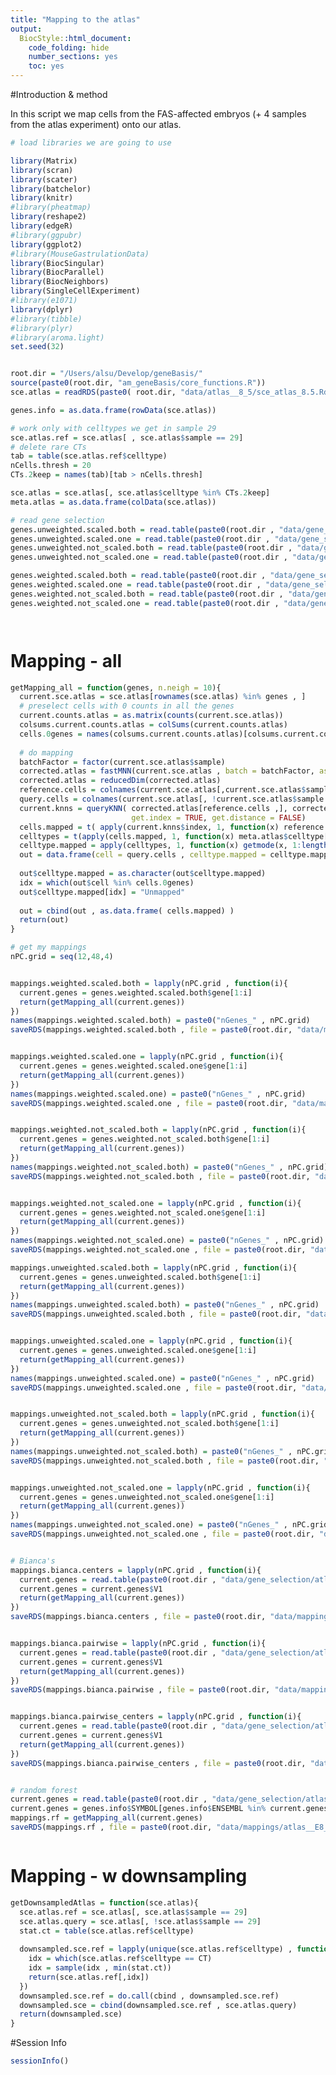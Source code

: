 ```yaml
---
title: "Mapping to the atlas"
output:
  BiocStyle::html_document:
    code_folding: hide
    number_sections: yes
    toc: yes  
---
```

#Introduction & method

In this script we map cells from the FAS-affected embryos (+ 4 samples from the atlas experiment) onto our atlas.

```r
# load libraries we are going to use

library(Matrix)
library(scran)
library(scater)
library(batchelor)
library(knitr)
#library(pheatmap)
library(reshape2)
library(edgeR)
#library(ggpubr)
library(ggplot2)
#library(MouseGastrulationData)
library(BiocSingular)
library(BiocParallel)
library(BiocNeighbors)
library(SingleCellExperiment)
#library(e1071)  
library(dplyr)
#library(tibble)
#library(plyr)
#library(aroma.light)
set.seed(32)


root.dir = "/Users/alsu/Develop/geneBasis/"
source(paste0(root.dir, "am_geneBasis/core_functions.R"))
sce.atlas = readRDS(paste0( root.dir, "data/atlas__8_5/sce_atlas_8.5.Rds"))

genes.info = as.data.frame(rowData(sce.atlas))

# work only with celltypes we get in sample 29
sce.atlas.ref = sce.atlas[ , sce.atlas$sample == 29]
# delete rare CTs
tab = table(sce.atlas.ref$celltype)
nCells.thresh = 20
CTs.2keep = names(tab)[tab > nCells.thresh]

sce.atlas = sce.atlas[, sce.atlas$celltype %in% CTs.2keep]
meta.atlas = as.data.frame(colData(sce.atlas))

# read gene selection
genes.unweighted.scaled.both = read.table(paste0(root.dir , "data/gene_selection/atlas__E8_5/" , "genes_unweighted_scaled_both" , ".tab"), header = T , sep = "\t")
genes.unweighted.scaled.one = read.table(paste0(root.dir , "data/gene_selection/atlas__E8_5/" , "genes_unweighted_scaled_one" , ".tab"), header = T , sep = "\t")
genes.unweighted.not_scaled.both = read.table(paste0(root.dir , "data/gene_selection/atlas__E8_5/" , "genes_unweighted_not_scaled_both" , ".tab"), header = T , sep = "\t")
genes.unweighted.not_scaled.one = read.table(paste0(root.dir , "data/gene_selection/atlas__E8_5/" , "genes_unweighted_not_scaled_one" , ".tab"), header = T , sep = "\t")

genes.weighted.scaled.both = read.table(paste0(root.dir , "data/gene_selection/atlas__E8_5/" , "genes_weighted_scaled_both" , ".tab"), header = T , sep = "\t")
genes.weighted.scaled.one = read.table(paste0(root.dir , "data/gene_selection/atlas__E8_5/" , "genes_weighted_scaled_one" , ".tab"), header = T , sep = "\t")
genes.weighted.not_scaled.both = read.table(paste0(root.dir , "data/gene_selection/atlas__E8_5/" , "genes_weighted_not_scaled_both" , ".tab"), header = T , sep = "\t")
genes.weighted.not_scaled.one = read.table(paste0(root.dir , "data/gene_selection/atlas__E8_5/" , "genes_weighted_not_scaled_one" , ".tab"), header = T , sep = "\t")




```

# Mapping - all

```r

getMapping_all = function(genes, n.neigh = 10){
  current.sce.atlas = sce.atlas[rownames(sce.atlas) %in% genes , ]
  # preselect cells with 0 counts in all the genes
  current.counts.atlas = as.matrix(counts(current.sce.atlas))
  colsums.current.counts.atlas = colSums(current.counts.atlas)
  cells.0genes = names(colsums.current.counts.atlas)[colsums.current.counts.atlas == 0]
  
  # do mapping
  batchFactor = factor(current.sce.atlas$sample)
  corrected.atlas = fastMNN(current.sce.atlas , batch = batchFactor, assay.type = "logcounts")
  corrected.atlas = reducedDim(corrected.atlas)
  reference.cells = colnames(current.sce.atlas[,current.sce.atlas$sample == 29]) 
  query.cells = colnames(current.sce.atlas[, !current.sce.atlas$sample == 29]) 
  current.knns = queryKNN( corrected.atlas[reference.cells ,], corrected.atlas[query.cells ,], k = n.neigh, 
                           get.index = TRUE, get.distance = FALSE)
  cells.mapped = t( apply(current.knns$index, 1, function(x) reference.cells[x]) )
  celltypes = t(apply(cells.mapped, 1, function(x) meta.atlas$celltype[match(x, meta.atlas$cell)]))
  celltype.mapped = apply(celltypes, 1, function(x) getmode(x, 1:length(x)))
  out = data.frame(cell = query.cells , celltype.mapped = celltype.mapped , n.genes = length(genes))
  
  out$celltype.mapped = as.character(out$celltype.mapped)
  idx = which(out$cell %in% cells.0genes)
  out$celltype.mapped[idx] = "Unmapped" 
  
  out = cbind(out , as.data.frame( cells.mapped) )
  return(out)
}

# get my mappings
nPC.grid = seq(12,48,4) 


mappings.weighted.scaled.both = lapply(nPC.grid , function(i){
  current.genes = genes.weighted.scaled.both$gene[1:i]
  return(getMapping_all(current.genes))
})
names(mappings.weighted.scaled.both) = paste0("nGenes_" , nPC.grid)
saveRDS(mappings.weighted.scaled.both , file = paste0(root.dir, "data/mappings/all/alsu__weighted_scaled_both.Rds"))


mappings.weighted.scaled.one = lapply(nPC.grid , function(i){
  current.genes = genes.weighted.scaled.one$gene[1:i]
  return(getMapping_all(current.genes))
})
names(mappings.weighted.scaled.one) = paste0("nGenes_" , nPC.grid)
saveRDS(mappings.weighted.scaled.one , file = paste0(root.dir, "data/mappings/all/alsu__weighted_scaled_one.Rds"))


mappings.weighted.not_scaled.both = lapply(nPC.grid , function(i){
  current.genes = genes.weighted.not_scaled.both$gene[1:i]
  return(getMapping_all(current.genes))
})
names(mappings.weighted.not_scaled.both) = paste0("nGenes_" , nPC.grid)
saveRDS(mappings.weighted.not_scaled.both , file = paste0(root.dir, "data/mappings/atlas__E8_5/all/alsu__weighted_not_scaled_both.Rds"))


mappings.weighted.not_scaled.one = lapply(nPC.grid , function(i){
  current.genes = genes.weighted.not_scaled.one$gene[1:i]
  return(getMapping_all(current.genes))
})
names(mappings.weighted.not_scaled.one) = paste0("nGenes_" , nPC.grid)
saveRDS(mappings.weighted.not_scaled.one , file = paste0(root.dir, "data/mappings/atlas__E8_5/all/alsu__weighted_not_scaled_one.Rds"))

mappings.unweighted.scaled.both = lapply(nPC.grid , function(i){
  current.genes = genes.unweighted.scaled.both$gene[1:i]
  return(getMapping_all(current.genes))
})
names(mappings.unweighted.scaled.both) = paste0("nGenes_" , nPC.grid)
saveRDS(mappings.unweighted.scaled.both , file = paste0(root.dir, "data/mappings/atlas__E8_5/all/alsu__unweighted_scaled_both.Rds"))


mappings.unweighted.scaled.one = lapply(nPC.grid , function(i){
  current.genes = genes.unweighted.scaled.one$gene[1:i]
  return(getMapping_all(current.genes))
})
names(mappings.unweighted.scaled.one) = paste0("nGenes_" , nPC.grid)
saveRDS(mappings.unweighted.scaled.one , file = paste0(root.dir, "data/mappings/atlas__E8_5/all/alsu__unweighted_scaled_one.Rds"))


mappings.unweighted.not_scaled.both = lapply(nPC.grid , function(i){
  current.genes = genes.unweighted.not_scaled.both$gene[1:i]
  return(getMapping_all(current.genes))
})
names(mappings.unweighted.not_scaled.both) = paste0("nGenes_" , nPC.grid)
saveRDS(mappings.unweighted.not_scaled.both , file = paste0(root.dir, "data/mappings/atlas__E8_5/all/alsu__unweighted_not_scaled_both.Rds"))


mappings.unweighted.not_scaled.one = lapply(nPC.grid , function(i){
  current.genes = genes.unweighted.not_scaled.one$gene[1:i]
  return(getMapping_all(current.genes))
})
names(mappings.unweighted.not_scaled.one) = paste0("nGenes_" , nPC.grid)
saveRDS(mappings.unweighted.not_scaled.one , file = paste0(root.dir, "data/mappings/atlas__E8_5/all/alsu__unweighted_not_scaled_one.Rds"))


# Bianca's
mappings.bianca.centers = lapply(nPC.grid , function(i){
  current.genes = read.table(paste0(root.dir , "data/gene_selection/atlas__E8_5/bianca_markers/centers/num_markers__" , i , ".tab"), header = F, sep = "\t")
  current.genes = current.genes$V1
  return(getMapping_all(current.genes))
})
saveRDS(mappings.bianca.centers , file = paste0(root.dir, "data/mappings/atlas__E8_5/all/bianca__centers.Rds"))


mappings.bianca.pairwise = lapply(nPC.grid , function(i){
  current.genes = read.table(paste0(root.dir , "data/gene_selection/atlas__E8_5/bianca_markers/pairwise/num_markers__" , i , ".tab"), header = F, sep = "\t")
  current.genes = current.genes$V1
  return(getMapping_all(current.genes))
})
saveRDS(mappings.bianca.pairwise , file = paste0(root.dir, "data/mappings/atlas__E8_5/all/bianca__pairwise.Rds"))


mappings.bianca.pairwise_centers = lapply(nPC.grid , function(i){
  current.genes = read.table(paste0(root.dir , "data/gene_selection/atlas__E8_5/bianca_markers/pairwise_centers/num_markers__" , i , ".tab"), header = F, sep = "\t")
  current.genes = current.genes$V1
  return(getMapping_all(current.genes))
})
saveRDS(mappings.bianca.pairwise_centers , file = paste0(root.dir, "data/mappings/atlas__E8_5/all/bianca__pairwise_centers.Rds"))


# random forest
current.genes = read.table(paste0(root.dir , "data/gene_selection/atlas__E8_5/RF_markers" , ".tab"), header = T, sep = "\t")
current.genes = genes.info$SYMBOL[genes.info$ENSEMBL %in% current.genes$gene]
mappings.rf = getMapping_all(current.genes)
saveRDS(mappings.rf , file = paste0(root.dir, "data/mappings/atlas__E8_5/all/RF.Rds"))



```

# Mapping - w downsampling

```r


getDownsampledAtlas = function(sce.atlas){
  sce.atlas.ref = sce.atlas[, sce.atlas$sample == 29]
  sce.atlas.query = sce.atlas[, !sce.atlas$sample == 29]
  stat.ct = table(sce.atlas.ref$celltype)
  
  downsampled.sce.ref = lapply(unique(sce.atlas.ref$celltype) , function(CT){
    idx = which(sce.atlas.ref$celltype == CT)
    idx = sample(idx , min(stat.ct))
    return(sce.atlas.ref[,idx])
  })
  downsampled.sce.ref = do.call(cbind , downsampled.sce.ref)
  downsampled.sce = cbind(downsampled.sce.ref , sce.atlas.query)
  return(downsampled.sce)
}


```



#Session Info

```r
sessionInfo()
```
